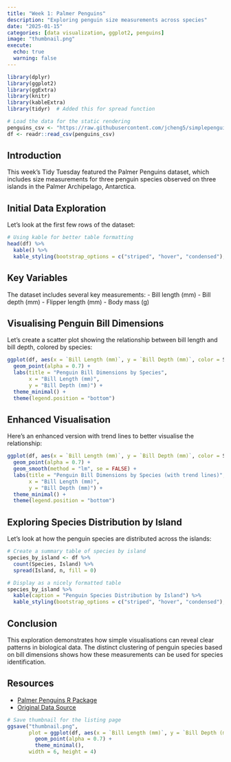 ```yaml
---
title: "Week 1: Palmer Penguins"
description: "Exploring penguin size measurements across species"
date: "2025-01-15"
categories: [data visualization, ggplot2, penguins]
image: "thumbnail.png"
execute:
  echo: true
  warning: false
---
```


```r
library(dplyr)
library(ggplot2)
library(ggExtra)
library(knitr)
library(kableExtra)
library(tidyr)  # Added this for spread function

# Load the data for the static rendering
penguins_csv <- "https://raw.githubusercontent.com/jcheng5/simplepenguins.R/main/penguins.csv"
df <- readr::read_csv(penguins_csv)
```

## Introduction

This week's Tidy Tuesday featured the Palmer Penguins dataset, which includes size measurements for three penguin species observed on three islands in the Palmer Archipelago, Antarctica.

## Initial Data Exploration

Let's look at the first few rows of the dataset:

```r
# Using kable for better table formatting
head(df) %>%
  kable() %>%
  kable_styling(bootstrap_options = c("striped", "hover", "condensed"), full_width = FALSE)
```

## Key Variables

The dataset includes several key measurements:
- Bill length (mm)
- Bill depth (mm)
- Flipper length (mm)
- Body mass (g)

## Visualising Penguin Bill Dimensions

Let's create a scatter plot showing the relationship between bill length and bill depth, colored by species:

```r
ggplot(df, aes(x = `Bill Length (mm)`, y = `Bill Depth (mm)`, color = Species)) +
  geom_point(alpha = 0.7) +
  labs(title = "Penguin Bill Dimensions by Species",
       x = "Bill Length (mm)",
       y = "Bill Depth (mm)") +
  theme_minimal() +
  theme(legend.position = "bottom")
```

## Enhanced Visualisation

Here's an enhanced version with trend lines to better visualise the relationship:

```r
ggplot(df, aes(x = `Bill Length (mm)`, y = `Bill Depth (mm)`, color = Species)) +
  geom_point(alpha = 0.7) +
  geom_smooth(method = "lm", se = FALSE) +
  labs(title = "Penguin Bill Dimensions by Species (with trend lines)",
       x = "Bill Length (mm)",
       y = "Bill Depth (mm)") +
  theme_minimal() +
  theme(legend.position = "bottom")
```

## Exploring Species Distribution by Island

Let's look at how the penguin species are distributed across the islands:

```r
# Create a summary table of species by island
species_by_island <- df %>%
  count(Species, Island) %>%
  spread(Island, n, fill = 0)

# Display as a nicely formatted table
species_by_island %>%
  kable(caption = "Penguin Species Distribution by Island") %>%
  kable_styling(bootstrap_options = c("striped", "hover", "condensed"), full_width = FALSE)
```

## Conclusion

This exploration demonstrates how simple visualisations can reveal clear patterns in biological data. The distinct clustering of penguin species based on bill dimensions shows how these measurements can be used for species identification.

## Resources

- [Palmer Penguins R Package](https://allisonhorst.github.io/palmerpenguins/)
- [Original Data Source](https://doi.org/10.1371/journal.pone.0090081)

```r
# Save thumbnail for the listing page
ggsave("thumbnail.png", 
       plot = ggplot(df, aes(x = `Bill Length (mm)`, y = `Bill Depth (mm)`, color = Species)) +
         geom_point(alpha = 0.7) +
         theme_minimal(),
       width = 6, height = 4)
```